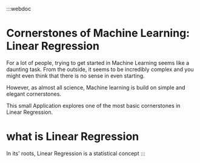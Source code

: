 :::webdoc 
# Cornerstones of Machine Learning: Linear Regression

For a lot of people, trying to get started in Machine Learning seems like a daunting task. 
From the outside, it seems to be incredibly complex and you might even think that there is no sense in 
even starting. 

However, as almost all science, Machine learning is build on simple and elegant cornerstones.

This small Application explores one of the most basic cornerstones in Linear Regression. 

# what is Linear Regression

In its' roots, Linear Regression is a statistical concept
:::


<ScatterPlot />


<SurfacePlot /> 